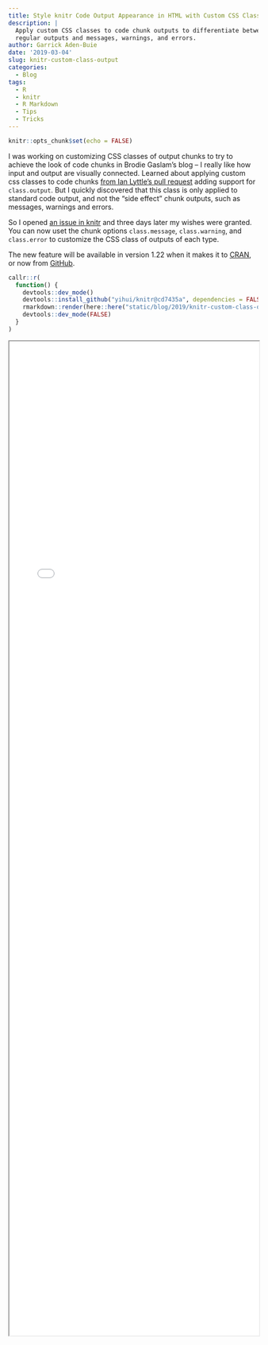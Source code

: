 ```yaml
---
title: Style knitr Code Output Appearance in HTML with Custom CSS Classes
description: | 
  Apply custom CSS classes to code chunk outputs to differentiate between 
  regular outputs and messages, warnings, and errors.
author: Garrick Aden-Buie
date: '2019-03-04'
slug: knitr-custom-class-output
categories:
  - Blog
tags:
  - R
  - knitr
  - R Markdown
  - Tips
  - Tricks
---
```


```r
knitr::opts_chunk$set(echo = FALSE)
```

<!-- Links -->
[knitr-og-issue]: https://github.com/yihui/knitr/pull/1335
[knitr-issue]: https://github.com/yihui/knitr/issues/1676
[stackoverflow-question]: https://stackoverflow.com/questions/48538373/chunk-option-class-output-is-not-working-on-error-message
[knitr-example]: https://github.com/yihui/knitr-examples/blob/master/116-html-class.Rmd
[knitr-gh]: https://github.com/yihui/knitr
[knitr-cran]: https://cran.r-project.org/package=knitr

I was working on customizing CSS classes of output chunks to try to achieve the look of code chunks in Brodie Gaslam's blog -- I really like how input and output are visually connected.
Learned about applying custom css classes to code chunks [from Ian Lyttle's pull request][knitr-og-issue] adding support for `class.output`.
But I quickly discovered that this class is only applied to standard code output, and not the "side effect" chunk outputs, such as messages, warnings and errors.

So I opened [an issue in knitr][knitr-issue] and three days later my wishes were granted.
You can now uset the chunk options `class.message`, `class.warning`, and `class.error` to customize the CSS class of outputs of each type.

The new feature will be available in version 1.22 when it makes it to [CRAN][knitr-cran], or now from [GitHub][knitr-gh].

```r
callr::r(
  function() {
    devtools::dev_mode()
    devtools::install_github("yihui/knitr@cd7435a", dependencies = FALSE)
    rmarkdown::render(here::here("static/blog/2019/knitr-custom-class-output/demo.Rmd"))
    devtools::dev_mode(FALSE)
  }
)
```

<div class="iframe-container" style="height: 50vh;">
<iframe src="../2019/knitr-custom-class-output/demo.html" width="100%" height="100%">
</iframe>
</div>